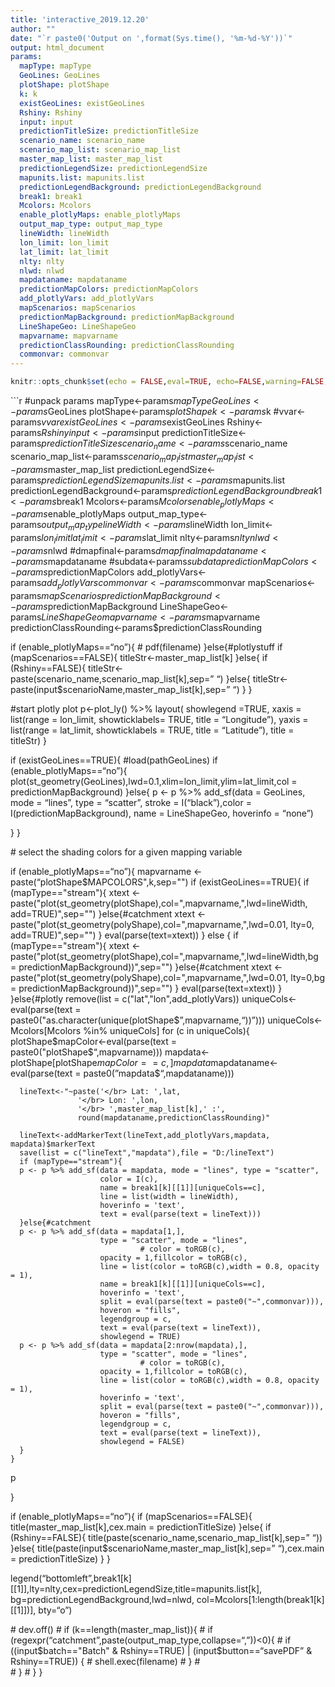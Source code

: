 ```yaml
---
title: 'interactive_2019.12.20'
author: ""
date: "`r paste0('Output on ',format(Sys.time(), '%m-%d-%Y'))`"
output: html_document
params:
  mapType: mapType
  GeoLines: GeoLines
  plotShape: plotShape
  k: k
  existGeoLines: existGeoLines
  Rshiny: Rshiny
  input: input
  predictionTitleSize: predictionTitleSize
  scenario_name: scenario_name
  scenario_map_list: scenario_map_list
  master_map_list: master_map_list
  predictionLegendSize: predictionLegendSize
  mapunits.list: mapunits.list
  predictionLegendBackground: predictionLegendBackground
  break1: break1
  Mcolors: Mcolors
  enable_plotlyMaps: enable_plotlyMaps
  output_map_type: output_map_type
  lineWidth: lineWidth
  lon_limit: lon_limit
  lat_limit: lat_limit
  nlty: nlty
  nlwd: nlwd
  mapdataname: mapdataname
  predictionMapColors: predictionMapColors
  add_plotlyVars: add_plotlyVars
  mapScenarios: mapScenarios
  predictionMapBackground: predictionMapBackground
  LineShapeGeo: LineShapeGeo
  mapvarname: mapvarname
  predictionClassRounding: predictionClassRounding
  commonvar: commonvar
---
```


```r
knitr::opts_chunk$set(echo = FALSE,eval=TRUE, echo=FALSE,warning=FALSE, message = FALSE)
```

```r
#unpack params
mapType<-params$mapType
GeoLines<-params$GeoLines
plotShape<-params$plotShape
k<-params$k
#vvar<-params$vvar
existGeoLines<-params$existGeoLines
Rshiny<-params$Rshiny
input<-params$input
predictionTitleSize<-params$predictionTitleSize
scenario_name<-params$scenario_name
scenario_map_list<-params$scenario_map_list
master_map_list<-params$master_map_list
predictionLegendSize<-params$predictionLegendSize
mapunits.list<-params$mapunits.list
predictionLegendBackground<-params$predictionLegendBackground
break1<-params$break1
Mcolors<-params$Mcolors
enable_plotlyMaps<-params$enable_plotlyMaps
output_map_type<-params$output_map_type
lineWidth<-params$lineWidth
lon_limit<-params$lon_limit
lat_limit<-params$lat_limit
nlty<-params$nlty
nlwd<-params$nlwd
#dmapfinal<-params$dmapfinal
mapdataname<-params$mapdataname
#subdata<-params$subdata
predictionMapColors<-params$predictionMapColors
add_plotlyVars<-params$add_plotlyVars
commonvar<-params$commonvar
mapScenarios<-params$mapScenarios
predictionMapBackground<-params$predictionMapBackground
LineShapeGeo<-params$LineShapeGeo
mapvarname<-params$mapvarname
predictionClassRounding<-params$predictionClassRounding

if (enable_plotlyMaps=="no"){
 # pdf(filename) 
}else{#plotlystuff
  if (mapScenarios==FALSE){
    titleStr<-master_map_list[k]
  }else{
    if (Rshiny==FALSE){
      titleStr<-paste(scenario_name,scenario_map_list[k],sep=" ")
    }else{
      titleStr<-paste(input$scenarioName,master_map_list[k],sep=" ")
    }
  }
  
  #start plotly plot
  p<-plot_ly() %>%
    layout(
      showlegend =TRUE,
      xaxis = list(range = lon_limit,
                   showticklabels= TRUE,
                   title = "Longitude"),
      yaxis = list(range = lat_limit,
                   showticklabels = TRUE,
                   title = "Latitude"),
      title = titleStr)
}

if (existGeoLines==TRUE){
  #load(pathGeoLines)
  if (enable_plotlyMaps=="no"){
    plot(st_geometry(GeoLines),lwd=0.1,xlim=lon_limit,ylim=lat_limit,col = predictionMapBackground)
  }else{
    p <- p %>% add_sf(data = GeoLines,  mode = "lines", type = "scatter",
                      stroke = I("black"),color = I(predictionMapBackground),
                      name = LineShapeGeo, hoverinfo = "none")
    
    
    
  }
}




  # select the shading colors for a given mapping variable
  
  
  
  if (enable_plotlyMaps=="no"){
    mapvarname <- paste("plotShape$MAPCOLORS",k,sep="")
    if (existGeoLines==TRUE){
      if (mapType=="stream"){
      xtext <- paste("plot(st_geometry(plotShape),col=",mapvarname,",lwd=lineWidth, add=TRUE)",sep="")
      }else{#catchment
      xtext <- paste("plot(st_geometry(polyShape),col=",mapvarname,",lwd=0.01, lty=0, add=TRUE)",sep="")
        }
      eval(parse(text=xtext))
    } else {
      if (mapType=="stream"){
      xtext <- paste("plot(st_geometry(plotShape),col=",mapvarname,",lwd=lineWidth,bg = predictionMapBackground))",sep="")
      }else{#catchment
      xtext <- paste("plot(st_geometry(polyShape),col=",mapvarname,",lwd=0.01, lty=0,bg = predictionMapBackground))",sep="")
}
      eval(parse(text=xtext))
    }
  }else{#plotly
    remove(list = c("lat","lon",add_plotlyVars))
    uniqueCols<-eval(parse(text = paste0("as.character(unique(plotShape$",mapvarname,"))")))
    uniqueCols<-Mcolors[Mcolors %in% uniqueCols]
    for (c in uniqueCols){
      plotShape$mapColor<-eval(parse(text = paste0("plotShape$",mapvarname)))
      mapdata<-plotShape[plotShape$mapColor==c,]
      mapdata$mapdataname<-eval(parse(text = paste0("mapdata$",mapdataname)))     
      
      lineText<-"~paste('</br> Lat: ',lat,
                   '</br> Lon: ',lon,
                   '</br> ',master_map_list[k],' :',
                   round(mapdataname,predictionClassRounding)"
      
      lineText<-addMarkerText(lineText,add_plotlyVars,mapdata, mapdata)$markerText
      save(list = c("lineText","mapdata"),file = "D:/lineText")
      if (mapType=="stream"){
      p <- p %>% add_sf(data = mapdata, mode = "lines", type = "scatter",
                        color = I(c),
                        name = break1[k][[1]][uniqueCols==c],
                        line = list(width = lineWidth),
                        hoverinfo = 'text',
                        text = eval(parse(text = lineText)))
      }else{#catchment
      p <- p %>% add_sf(data = mapdata[1,],  
                        type = "scatter", mode = "lines",
                                 # color = toRGB(c),
                        opacity = 1,fillcolor = toRGB(c),
                        line = list(color = toRGB(c),width = 0.8, opacity = 1),
                        name = break1[k][[1]][uniqueCols==c],
                        hoverinfo = 'text',
                        split = eval(parse(text = paste0("~",commonvar))),
                        hoveron = "fills",
                        legendgroup = c,
                        text = eval(parse(text = lineText)),
                        showlegend = TRUE)
      p <- p %>% add_sf(data = mapdata[2:nrow(mapdata),],  
                        type = "scatter", mode = "lines",
                                 # color = toRGB(c),
                        opacity = 1,fillcolor = toRGB(c),
                        line = list(color = toRGB(c),width = 0.8, opacity = 1),
                        hoverinfo = 'text',
                        split = eval(parse(text = paste0("~",commonvar))),
                        hoveron = "fills",
                        legendgroup = c,
                        text = eval(parse(text = lineText)),
                        showlegend = FALSE)
      }
    }
p
     
  }


if (enable_plotlyMaps=="no"){
  if (mapScenarios==FALSE){
    title(master_map_list[k],cex.main = predictionTitleSize)
  }else{
    if (Rshiny==FALSE){
      title(paste(scenario_name,scenario_map_list[k],sep=" "))
    }else{
      title(paste(input$scenarioName,master_map_list[k],sep=" "),cex.main = predictionTitleSize) 
    }
  }
  
  
  
  legend("bottomleft",break1[k][[1]],lty=nlty,cex=predictionLegendSize,title=mapunits.list[k],
         bg=predictionLegendBackground,lwd=nlwd, col=Mcolors[1:length(break1[k][[1]])], bty="o")
  
  
 # dev.off()
#  if (k==length(master_map_list)){
#    if (regexpr("catchment",paste(output_map_type,collapse=","))<0){
#      if ((input$batch=="Batch" & Rshiny==TRUE) | (input$button=="savePDF" & Rshiny==TRUE)) {
#        shell.exec(filename) 
#      }
#      
#    }
 # }
}


